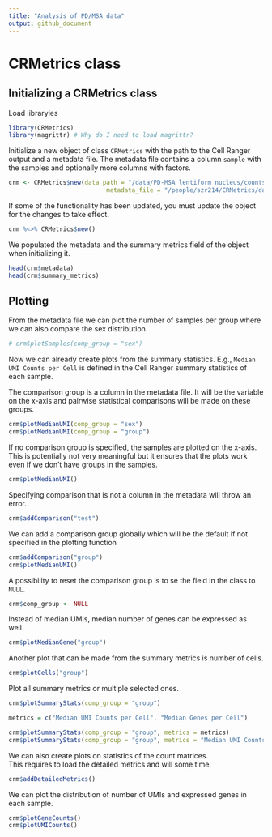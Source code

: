 ```yaml
---
title: "Analysis of PD/MSA data"
output: github_document
---
```


# CRMetrics class


## Initializing a CRMetrics class

Load libraryies

```r
library(CRMetrics)
library(magrittr) # Why do I need to load magrittr?
```

Initialize a new object of class `CRMetrics` with the path to the Cell Ranger output and a metadata file. 
The metadata file contains a column `sample` with the samples and optionally more columns with factors. 

```r
crm <- CRMetrics$new(data_path = "/data/PD-MSA_lentiform_nucleus/counts_premrna/", 
                           metadata_file = "/people/szr214/CRMetrics/data/metadata.csv", n.cores = 10)
```

If some of the functionality has been updated, you must update the object for the changes to take effect.

```r
crm %<>% CRMetrics$new()
```

We populated the metadata and the summary metrics field of the object when initializing it. 

```r
head(crm$metadata)
head(crm$summary_metrics)
```


## Plotting 

From the metadata file we can plot the number of samples per group where we can also compare the sex distribution.

```r
# crm$plotSamples(comp_group = "sex")
```

Now we can already create plots from the summary statistics. 
E.g., `Median UMI Counts per Cell` is defined in the Cell Ranger summary statistics of each sample. 

The comparison group is a column in the metadata file. 
It will be the variable on the x-axis and pairwise statistical comparisons will be made on these groups. 

```r
crm$plotMedianUMI(comp_group = "sex")
crm$plotMedianUMI(comp_group = "group")
```

If no comparison group is specified, the samples are plotted on the x-axis.  
This is potentially not very meaningful but it ensures that the plots work even if we don't have groups in the samples. 

```r
crm$plotMedianUMI()
```


Specifying comparison that is not a column in the metadata will throw an error.

```r
crm$addComparison("test")
```

We can add a comparison group globally which will be the default if not specified in the plotting function

```r
crm$addComparison("group")
crm$plotMedianUMI()
```

A possibility to reset the comparison group is to se the field in the class to `NULL`. 

```r
crm$comp_group <- NULL
```


Instead of median UMIs, median number of genes can be expressed as well. 

```r
crm$plotMedianGene("group")
```




Another plot that can be made from the summary metrics is number of cells.

```r
crm$plotCells("group")
```

Plot all summary metrics or multiple selected ones. 

```r
crm$plotSummaryStats(comp_group = "group")
```


```r
metrics = c("Median UMI Counts per Cell", "Median Genes per Cell")

crm$plotSummaryStats(comp_group = "group", metrics = metrics)
crm$plotSummaryStats(comp_group = "group", metrics = "Median UMI Counts per Cell")
```



We can also create plots on statistics of the count matrices.  
This requires to load the detailed metrics and will some time. 

```r
crm$addDetailedMetrics()
```

We can plot the distribution of number of UMIs and expressed genes in each sample. 

```r
crm$plotGeneCounts()
crm$plotUMICounts()
```
